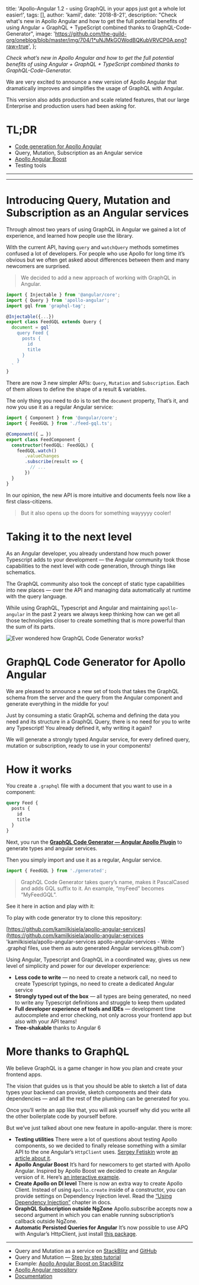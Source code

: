 
  title:
    'Apollo-Angular 1.2 - using GraphQL in your apps just got a whole lot easier!',
  tags: [],
  author: 'kamil',
  date: '2018-8-21',
  description:
    "Check what's new in Apollo Angular and how to get the full potential benefits of using Angular + GraphQL + TypeScript combined thanks to GraphQL-Code-Generator",
  image:
    'https://github.com/the-guild-org/oneblog/blob/master/img/704/1*uNJMkGOWodBQKubVRVCP0A.png?raw=true',
};


_Check what’s new in Apollo Angular and how to get the full potential benefits of using Angular + GraphQL + TypeScript combined thanks to GraphQL-Code-Generator._

We are very excited to announce a new version of Apollo Angular that dramatically improves and simplifies the usage of GraphQL with Angular.

This version also adds production and scale related features, that our large Enterprise and production users had been asking for.

# TL;DR

- [Code generation for Apollo Angular](https://graphql-code-generator.com/docs/plugins/typescript-apollo-angular)
- Query, Mutation, Subscription as an Angular service
- [Apollo Angular Boost](https://www.npmjs.com/package/apollo-angular-boost)
- Testing tools

---

<YouTube youTubeId="KGBPODrjtKA" />

---

# Introducing Query, Mutation and Subscription as an Angular services

Through almost two years of using GraphQL in Angular we gained a lot of experience, and learned how people use the library.

With the current API, having `query` and `watchQuery` methods sometimes confused a lot of developers. For people who use Apollo for long time it’s obvious but we often get asked about differences between them and many newcomers are surprised.

> We decided to add a new approach of working with GraphQL in Angular.

```typescript
import { Injectable } from '@angular/core';
import { Query } from 'apollo-angular';
import gql from 'graphql-tag';

@Injectable({...})
export class FeedGQL extends Query {
  document = gql`
    query Feed {
      posts {
        id
        title
      }
    }
  `
}
```

There are now 3 new simpler APIs: `Query`, `Mutation` and `Subscription`. Each of them allows to define the shape of a result & variables.

The only thing you need to do is to set the `document` property, That’s it, and now you use it as a regular Angular service:

```typescript
import { Component } from '@angular/core';
import { FeedGQL } from './feed-gql.ts';

@Component({ … })
export class FeedComponent {
  constructor(feedGQL: FeedGQL) {
    feedGQL.watch()
       .valueChanges
       .subscribe(result => {
         // ...
       })
  }
}
```

In our opinion, the new API is more intuitive and documents feels now like a first class-citizens.

> But it also opens up the doors for something wayyyyy cooler!

# Taking it to the next level

As an Angular developer, you already understand how much power Typescript adds to your development — the Angular community took those capabilities to the next level with code generation, through things like schematics.

The GraphQL community also took the concept of static type capabilities into new places — over the API and managing data automatically at runtime with the query language.

While using GraphQL, Typescript and Angular and maintaining `apollo-angular` in the past 2 years we always keep thinking how can we get all those technologies closer to create something that is more powerful than the sum of its parts.

![](https://github.com/the-guild-org/oneblog/blob/master/img/704/1*Ur68qpIO4w26oNRZTQFAKA.gif?raw=true 'Ever wondered how GraphQL Code Generator works?')

# GraphQL Code Generator for Apollo Angular

We are pleased to announce a new set of tools that takes the GraphQL schema from the server and the query from the Angular component and generate everything in the middle for you!

Just by consuming a static GraphQL schema and defining the data you need and its structure in a GraphQL Query, there is no need for you to write any Typescript! You already defined it, why writing it again?

We will generate a strongly typed Angular service, for every defined query, mutation or subscription, ready to use in your components!

# How it works

You create a `.graphql` file with a document that you want to use in a component:

```graphql
query Feed {
  posts {
    id
    title
  }
}
```

Next, you run the [**GraphQL Code Generator — Angular Apollo Plugin**](https://graphql-code-generator.com/docs/plugins/typescript-apollo-angular) to generate types and angular services.

Then you simply import and use it as a regular, Angular service.

```javascript
import { FeedGQL } from './generated';
```

> GraphQL Code Generator takes query’s name, makes it PascalCased and adds GQL suffix to it. An example, “myFeed” becomes “MyFeedGQL”.

See it here in action and play with it:

<StackBlitz
  stackBlitzId="apollo-angular-code-generator-example"
  file="app/list.component.ts"
/>

To play with code generator try to clone this repository:

[https://github.com/kamilkisiela/apollo-angular-services](https://github.com/kamilkisiela/apollo-angular-services 'kamilkisiela/apollo-angular-services
apollo-angular-services - Write .graphql files, use them as auto generated Angular services.github.com')

Using Angular, Typescript and GraphQL in a coordinated way, gives us new level of simplicity and power for our developer experience:

- **Less code to write** — no need to create a network call, no need to create Typescript typings, no need to create a dedicated Angular service
- **Strongly typed out of the box** — all types are being generated, no need to write any Typescript definitions and struggle to keep them updated
- **Full developer experience of tools and IDEs** — development time autocomplete and error checking, not only across your frontend app but also with your API teams!
- **Tree-shakable** thanks to Angular 6

# More thanks to GraphQL

We believe GraphQL is a game changer in how you plan and create your frontend apps.

The vision that guides us is that you should be able to sketch a list of data types your backend can provide, sketch components and their data dependencies — and all the rest of the plumbing can be generated for you.

Once you’ll write an app like that, you will ask yourself why did you write all the other boilerplate code by yourself before.

But we’ve just talked about one new feature in apollo-angular. there is more:

- **Testing utilities** There were a lot of questions about testing Apollo components, so we decided to finally release something with a similar API to the one Angular’s `HttpClient` uses. [Sergey Fetiskin](https://medium.com/@sergeyfetiskin?source=post_header_lockup) wrote [an article about it](https://medium.com/@sergeyfetiskin/testing-apollo-graphql-in-your-angular-application-595f0a04aad3).
- **Apollo Angular Boost** It’s hard for newcomers to get started with Apollo Angular. Inspired by Apollo Boost we decided to create an Angular version of it. Here’s [an interactive example](https://stackblitz.com/edit/simple-apollo-angular-boost-example).
- **Create Apollo on DI level** There is now an extra way to create Apollo Client. Instead of using `Apollo.create` inside of a constructor, you can provide settings on Dependency Injection level. Read the [“Using Dependency Injection”](https://www.apollographql.com/docs/angular/basics/setup.html#using-dependency-injection) chapter in docs.
- **GraphQL Subscription outside NgZone** Apollo.subscribe accepts now a second argument in which you can enable running subscription’s callback outside NgZone.
- **Automatic Persisted Queries for Angular** It’s now possible to use APQ with Angular’s HttpClient, just install [this package](http://apollo-angular-link-persisted).

---

- Query and Mutation as a service on [StackBlitz](https://stackblitz.com/edit/apollo-angular-services) and [GitHub](https://github.com/kamilkisiela/apollo-angular-services)
- Query and Mutation — [Step by step tutorial](https://github.com/kamilkisiela/apollo-angular-introduction)
- Example: [Apollo Angular Boost on StackBlitz](https://stackblitz.com/edit/basic-apollo-angular-app)
- [Apollo Angular repository](https://github.com/apollographql/apollo-angular)
- [Documentation](http://apollographql.com/docs/angular/basics/services.html)
